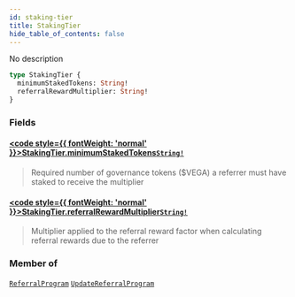 ```yaml
---
id: staking-tier
title: StakingTier
hide_table_of_contents: false
---
```








No description

```graphql
type StakingTier {
  minimumStakedTokens: String!
  referralRewardMultiplier: String!
}
```


### Fields

#### [<code style={{ fontWeight: 'normal' }}>StakingTier.<b>minimumStakedTokens</b></code>](#)<Bullet />[`String!`](/testnet/api/graphql/scalars/string) <Badge class="secondary" text="non-null"/> <Badge class="secondary" text="scalar"/>
> Required number of governance tokens ($VEGA) a referrer must have staked to receive the multiplier
> 

#### [<code style={{ fontWeight: 'normal' }}>StakingTier.<b>referralRewardMultiplier</b></code>](#)<Bullet />[`String!`](/testnet/api/graphql/scalars/string) <Badge class="secondary" text="non-null"/> <Badge class="secondary" text="scalar"/>
> Multiplier applied to the referral reward factor when calculating referral rewards due to the referrer
> 



### Member of

[`ReferralProgram`](/testnet/api/graphql/objects/referral-program)  <Badge class="secondary" text="object"/><Bullet />[`UpdateReferralProgram`](/testnet/api/graphql/objects/update-referral-program)  <Badge class="secondary" text="object"/>



